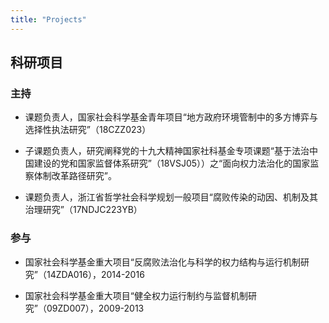 ```yaml
---
title: "Projects"
---
```


## 科研项目

### 主持
- 课题负责人，国家社会科学基金青年项目“地方政府环境管制中的多方博弈与选择性执法研究”（18CZZ023）

- 子课题负责人，研究阐释党的十九大精神国家社科基金专项课题“基于法治中国建设的党和国家监督体系研究”（18VSJ05））之“面向权力法治化的国家监察体制改革路径研究”。

- 课题负责人，浙江省哲学社会科学规划一般项目“腐败传染的动因、机制及其治理研究”（17NDJC223YB）

### 参与
- 国家社会科学基金重大项目“反腐败法治化与科学的权力结构与运行机制研究”（14ZDA016），2014-2016

- 国家社会科学基金重大项目“健全权力运行制约与监督机制研究”（09ZD007），2009-2013

